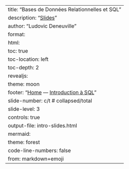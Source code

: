 ---
title: "Bases de Données Relationnelles et SQL"
description: "[Slides](intro-slides.html)"
author: "Ludovic Deneuville"
format: 
  html:
    toc: true
    toc-location: left
    toc-depth: 2
  revealjs:
    theme: moon
    footer: "[Home](../../index.html) --- [Introduction à SQL](intro.html)"
    slide-number: c/t                    # collapsed/total
    slide-level: 3
    controls: true
    output-file: intro-slides.html
mermaid:
  theme: forest
code-line-numbers: false
from: markdown+emoji
---
